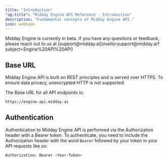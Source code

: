 ```yaml
---
title: "Introduction"
"og:title": "Midday Engine API Reference - Introduction"
description: "Fundamental concepts of Midday Engine API."
icon: webhook
---
```


<Info>
  Midday Engine is currently in beta. If you have any questions or feedback,
  please reach out to us at
  [support@midday.ai](mailto:support@midday.ai?subject=Engine%20API%20API)
</Info>

## Base URL

Midday Engine API is built on REST principles and is served over HTTPS. To ensure data privacy, unencrypted HTTP is not supported.

The Base URL for all API endpoints is:

```bash Terminal
https://engine-api.midday.ai
```

## Authentication

Authentication to Midday Engine API is performed via the Authorization header with a Bearer token. To authenticate, you need to include the Authorization header with the word `Bearer` followed by your token in your API requests like so:

```bash Terminal
Authorization: Bearer <Your-Token>
```
